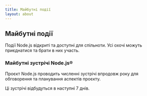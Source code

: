 ```yaml
---
title: Майбутні події
layout: about
---
```


## Майбутні події

Події Node.js відкриті та доступні для спільноти. Усі охочі можуть приєднатися та брати в них участь.

### Майбутні зустрічі Node.js®

Проєкт Node.js проводить численні зустрічі впродовж року для обговорення та планування аспектів проєкту.

Ці зустрічі відбудуться в наступні 7 днів.

<UpcomingMeetings />
